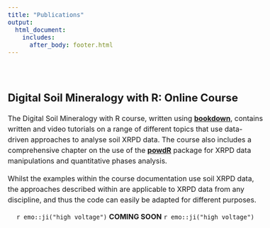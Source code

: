 ```yaml
---
title: "Publications"
output: 
  html_document:
    includes:
      after_body: footer.html
---
```


  <style type="text/css">
  .title {
    display: none;
  }
  
  body{ /* Normal  */
      font-size: 16px;
  }
  code.r{ /* Code block */
    font-size: 16px;
  }
  p {line-height: 1.5em;}
  
  }
  </style>

<div class="row" style="padding-top: 30px;">
<div class="col-sm-9">

## **Digital Soil Mineralogy with R: Online Course**

The Digital Soil Mineralogy with R course, written using [**bookdown**](https://bookdown.org/), contains written and video tutorials on a range of different topics that use data-driven approaches to analyse soil XRPD data. The course also includes a comprehensive chapter on the use of the [**powdR**](https://cran.r-project.org/web/packages/powdR/index.html) package for XRPD data manipulations and quantitative phases analysis.

Whilst the examples within the course documentation use soil XRPD data, the approaches described within are applicable to XRPD data from any discipline, and thus the code can easily be adapted for different purposes.

<center>
`r emo::ji("high voltage")`
**COMING SOON**
`r emo::ji("high voltage")`
</center>
